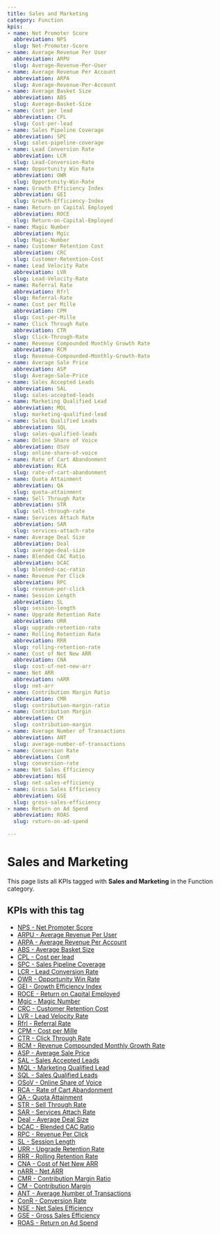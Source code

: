 ```yaml
---
title: Sales and Marketing
category: Function
kpis:
- name: Net Promoter Score
  abbreviation: NPS
  slug: Net-Promoter-Score
- name: Average Revenue Per User
  abbreviation: ARPU
  slug: Average-Revenue-Per-User
- name: Average Revenue Per Account
  abbreviation: ARPA
  slug: Average-Revenue-Per-Account
- name: Average Basket Size
  abbreviation: ABS
  slug: Average-Basket-Size
- name: Cost per lead
  abbreviation: CPL
  slug: Cost-per-lead
- name: Sales Pipeline Coverage
  abbreviation: SPC
  slug: sales-pipeline-coverage
- name: Lead Conversion Rate
  abbreviation: LCR
  slug: Lead-Conversion-Rate
- name: Opportunity Win Rate
  abbreviation: OWR
  slug: Opportunity-Win-Rate
- name: Growth Efficiency Index
  abbreviation: GEI
  slug: Growth-Efficiency-Index
- name: Return on Capital Employed
  abbreviation: ROCE
  slug: Return-on-Capital-Employed
- name: Magic Number
  abbreviation: Mgic
  slug: Magic-Number
- name: Customer Retention Cost
  abbreviation: CRC
  slug: Customer-Retention-Cost
- name: Lead Velocity Rate
  abbreviation: LVR
  slug: Lead-Velocity-Rate
- name: Referral Rate
  abbreviation: Rfrl
  slug: Referral-Rate
- name: Cost per Mille
  abbreviation: CPM
  slug: Cost-per-Mille
- name: Click Through Rate
  abbreviation: CTR
  slug: Click-Through-Rate
- name: Revenue Compounded Monthly Growth Rate
  abbreviation: RCM
  slug: Revenue-Compounded-Monthly-Growth-Rate
- name: Average Sale Price
  abbreviation: ASP
  slug: Average-Sale-Price
- name: Sales Accepted Leads
  abbreviation: SAL
  slug: sales-accepted-leads
- name: Marketing Qualified Lead
  abbreviation: MQL
  slug: marketing-qualified-lead
- name: Sales Qualified Leads
  abbreviation: SQL
  slug: sales-qualified-leads
- name: Online Share of Voice
  abbreviation: OSoV
  slug: online-share-of-voice
- name: Rate of Cart Abandonment
  abbreviation: RCA
  slug: rate-of-cart-abandonment
- name: Quota Attainment
  abbreviation: QA
  slug: quota-attainment
- name: Sell Through Rate
  abbreviation: STR
  slug: sell-through-rate
- name: Services Attach Rate
  abbreviation: SAR
  slug: services-attach-rate
- name: Average Deal Size
  abbreviation: Deal
  slug: average-deal-size
- name: Blended CAC Ratio
  abbreviation: bCAC
  slug: blended-cac-ratio
- name: Revenue Per Click
  abbreviation: RPC
  slug: revenue-per-click
- name: Session Length
  abbreviation: SL
  slug: session-length
- name: Upgrade Retention Rate
  abbreviation: URR
  slug: upgrade-retention-rate
- name: Rolling Retention Rate
  abbreviation: RRR
  slug: rolling-retention-rate
- name: Cost of Net New ARR
  abbreviation: CNA
  slug: cost-of-net-new-arr
- name: Net ARR
  abbreviation: nARR
  slug: net-arr
- name: Contribution Margin Ratio
  abbreviation: CMR
  slug: contribution-margin-ratio
- name: Contribution Margin
  abbreviation: CM
  slug: contribution-margin
- name: Average Number of Transactions
  abbreviation: ANT
  slug: average-number-of-transactions
- name: Conversion Rate
  abbreviation: ConR
  slug: conversion-rate
- name: Net Sales Efficiency
  abbreviation: NSE
  slug: net-sales-efficiency
- name: Gross Sales Efficiency
  abbreviation: GSE
  slug: gross-sales-efficiency
- name: Return on Ad Spend
  abbreviation: ROAS
  slug: return-on-ad-spend

---
```


# Sales and Marketing

This page lists all KPIs tagged with **Sales and Marketing** in the Function category.

## KPIs with this tag

- [NPS - Net Promoter Score](/en/kpis/Net-Promoter-Score)
- [ARPU - Average Revenue Per User](/en/kpis/Average-Revenue-Per-User)
- [ARPA - Average Revenue Per Account](/en/kpis/Average-Revenue-Per-Account)
- [ABS - Average Basket Size](/en/kpis/Average-Basket-Size)
- [CPL - Cost per lead](/en/kpis/Cost-per-lead)
- [SPC - Sales Pipeline Coverage](/en/kpis/sales-pipeline-coverage)
- [LCR - Lead Conversion Rate](/en/kpis/Lead-Conversion-Rate)
- [OWR - Opportunity Win Rate](/en/kpis/Opportunity-Win-Rate)
- [GEI - Growth Efficiency Index](/en/kpis/Growth-Efficiency-Index)
- [ROCE - Return on Capital Employed](/en/kpis/Return-on-Capital-Employed)
- [Mgic - Magic Number](/en/kpis/Magic-Number)
- [CRC - Customer Retention Cost](/en/kpis/Customer-Retention-Cost)
- [LVR - Lead Velocity Rate](/en/kpis/Lead-Velocity-Rate)
- [Rfrl - Referral Rate](/en/kpis/Referral-Rate)
- [CPM - Cost per Mille](/en/kpis/Cost-per-Mille)
- [CTR - Click Through Rate](/en/kpis/Click-Through-Rate)
- [RCM - Revenue Compounded Monthly Growth Rate](/en/kpis/Revenue-Compounded-Monthly-Growth-Rate)
- [ASP - Average Sale Price](/en/kpis/Average-Sale-Price)
- [SAL - Sales Accepted Leads](/en/kpis/sales-accepted-leads)
- [MQL - Marketing Qualified Lead](/en/kpis/marketing-qualified-lead)
- [SQL - Sales Qualified Leads](/en/kpis/sales-qualified-leads)
- [OSoV - Online Share of Voice](/en/kpis/online-share-of-voice)
- [RCA - Rate of Cart Abandonment](/en/kpis/rate-of-cart-abandonment)
- [QA - Quota Attainment](/en/kpis/quota-attainment)
- [STR - Sell Through Rate](/en/kpis/sell-through-rate)
- [SAR - Services Attach Rate](/en/kpis/services-attach-rate)
- [Deal - Average Deal Size](/en/kpis/average-deal-size)
- [bCAC - Blended CAC Ratio](/en/kpis/blended-cac-ratio)
- [RPC - Revenue Per Click](/en/kpis/revenue-per-click)
- [SL - Session Length](/en/kpis/session-length)
- [URR - Upgrade Retention Rate](/en/kpis/upgrade-retention-rate)
- [RRR - Rolling Retention Rate](/en/kpis/rolling-retention-rate)
- [CNA - Cost of Net New ARR](/en/kpis/cost-of-net-new-arr)
- [nARR - Net ARR](/en/kpis/net-arr)
- [CMR - Contribution Margin Ratio](/en/kpis/contribution-margin-ratio)
- [CM - Contribution Margin](/en/kpis/contribution-margin)
- [ANT - Average Number of Transactions](/en/kpis/average-number-of-transactions)
- [ConR - Conversion Rate](/en/kpis/conversion-rate)
- [NSE - Net Sales Efficiency](/en/kpis/net-sales-efficiency)
- [GSE - Gross Sales Efficiency](/en/kpis/gross-sales-efficiency)
- [ROAS - Return on Ad Spend](/en/kpis/return-on-ad-spend)

